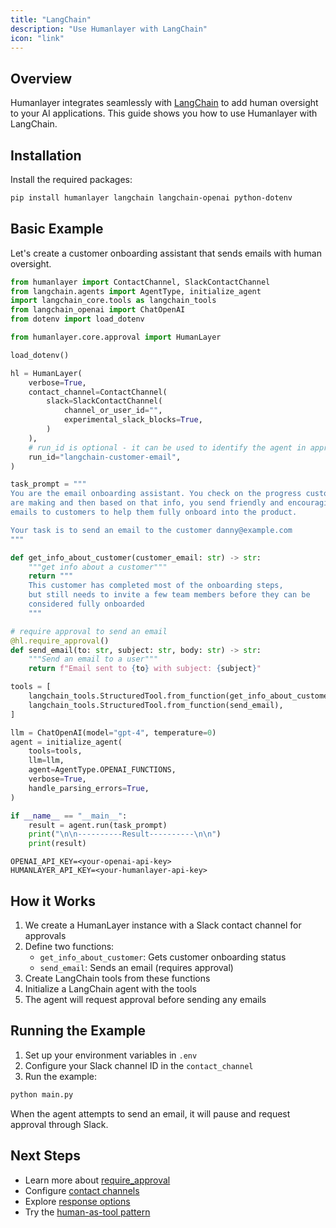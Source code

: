 ```yaml
---
title: "LangChain"
description: "Use Humanlayer with LangChain"
icon: "link"
---
```


## Overview

Humanlayer integrates seamlessly with [LangChain](https://python.langchain.com/) to add human oversight to your AI applications. This guide shows you how to use Humanlayer with LangChain.

## Installation

Install the required packages:

```bash
pip install humanlayer langchain langchain-openai python-dotenv
```

## Basic Example

Let's create a customer onboarding assistant that sends emails with human oversight.

<CodeGroup>

```python main.py
from humanlayer import ContactChannel, SlackContactChannel
from langchain.agents import AgentType, initialize_agent
import langchain_core.tools as langchain_tools
from langchain_openai import ChatOpenAI
from dotenv import load_dotenv

from humanlayer.core.approval import HumanLayer

load_dotenv()

hl = HumanLayer(
    verbose=True,
    contact_channel=ContactChannel(
        slack=SlackContactChannel(
            channel_or_user_id="",
            experimental_slack_blocks=True,
        )
    ),
    # run_id is optional - it can be used to identify the agent in approval history
    run_id="langchain-customer-email",
)

task_prompt = """
You are the email onboarding assistant. You check on the progress customers
are making and then based on that info, you send friendly and encouraging 
emails to customers to help them fully onboard into the product.

Your task is to send an email to the customer danny@example.com
"""

def get_info_about_customer(customer_email: str) -> str:
    """get info about a customer"""
    return """
    This customer has completed most of the onboarding steps,
    but still needs to invite a few team members before they can be
    considered fully onboarded
    """

# require approval to send an email
@hl.require_approval()
def send_email(to: str, subject: str, body: str) -> str:
    """Send an email to a user"""
    return f"Email sent to {to} with subject: {subject}"

tools = [
    langchain_tools.StructuredTool.from_function(get_info_about_customer),
    langchain_tools.StructuredTool.from_function(send_email),
]

llm = ChatOpenAI(model="gpt-4", temperature=0)
agent = initialize_agent(
    tools=tools,
    llm=llm,
    agent=AgentType.OPENAI_FUNCTIONS,
    verbose=True,
    handle_parsing_errors=True,
)

if __name__ == "__main__":
    result = agent.run(task_prompt)
    print("\n\n----------Result----------\n\n")
    print(result)
```

```env .env
OPENAI_API_KEY=<your-openai-api-key>
HUMANLAYER_API_KEY=<your-humanlayer-api-key>
```

</CodeGroup>

## How it Works

1. We create a HumanLayer instance with a Slack contact channel for approvals
2. Define two functions:
   - `get_info_about_customer`: Gets customer onboarding status
   - `send_email`: Sends an email (requires approval)
3. Create LangChain tools from these functions
4. Initialize a LangChain agent with the tools
5. The agent will request approval before sending any emails

## Running the Example

1. Set up your environment variables in `.env`
2. Configure your Slack channel ID in the `contact_channel`
3. Run the example:
```bash
python main.py
```

When the agent attempts to send an email, it will pause and request approval through Slack.

## Next Steps

- Learn more about [require_approval](/core/require-approval)
- Configure [contact channels](/channels/slack)
- Explore [response options](/core/customize-response-options)
- Try the [human-as-tool pattern](/core/human-as-tool)
